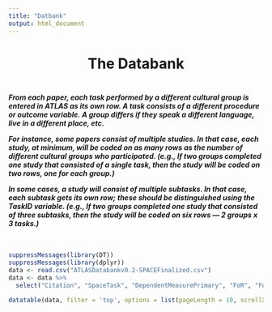 ```yaml
---
title: "Datbank"
output: html_document
---
```


<style type="text/css">
  .title {
    display: none;
  }
</style>

<h1 style="text-align: center;">The Databank</h1>
<div class="description" style="padding-top: 3px; padding-bottom: 10px;">
<h5>From each paper, each task performed by a different cultural group is entered in ATLAS as its own row. A task consists of a different procedure or outcome variable. A group differs if they speak a different language, live in a different place, etc.  

For instance, some papers consist of multiple studies. In that case, each study, at minimum, will be coded on as many rows as the number of different cultural groups who participated. (e.g., If two groups completed one study that consisted of a single task, then the study will be coded on two rows, one for each group.)

In some cases, a study will consist of multiple subtasks. In that case, each subtask gets its own row; these should be distinguished using the TaskID variable. (e.g., If two groups completed one study that consisted of three subtasks, then the study will be coded on six rows — 2 groups x 3 tasks.)</h5>

</div>

```r
suppressMessages(library(DT))
suppressMessages(library(dplyr))
data <- read.csv("ATLASDatabankv0.2-SPACEFinalized.csv")
data <- data %>%
  select("Citation", "SpaceTask", "DependentMeasurePrimary", "FoR", "FoR_In_Task", "PerformanceIfRestrictedFoR", "StudyNumber", "TaskID", "Country", "SpecificLocation", "UrbanRural", "Language")

datatable(data, filter = 'top', options = list(pageLength = 10, scrollX = TRUE), width = "100%")

```